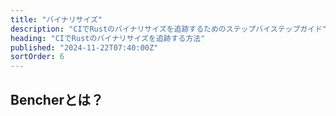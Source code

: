 ```yaml
---
title: "バイナリサイズ"
description: "CIでRustのバイナリサイズを追跡するためのステップバイステップガイド"
heading: "CIでRustのバイナリサイズを追跡する方法"
published: "2024-11-22T07:40:00Z"
sortOrder: 6
---
```



<Intro
  lang="Rust"
/>

## Bencherとは？

<BencherIntro />

<Steps
  lang="Rust"
  optionUrl="/ja/docs/explanation/adapters/#%EF%B8%8F-file-size"
  adapterUrl="/ja/docs/explanation/adapters/#-json"
/>

<FileSizeInner>
  <CargoBuild />
</FileSizeInner>

<br />

<CallToAction />